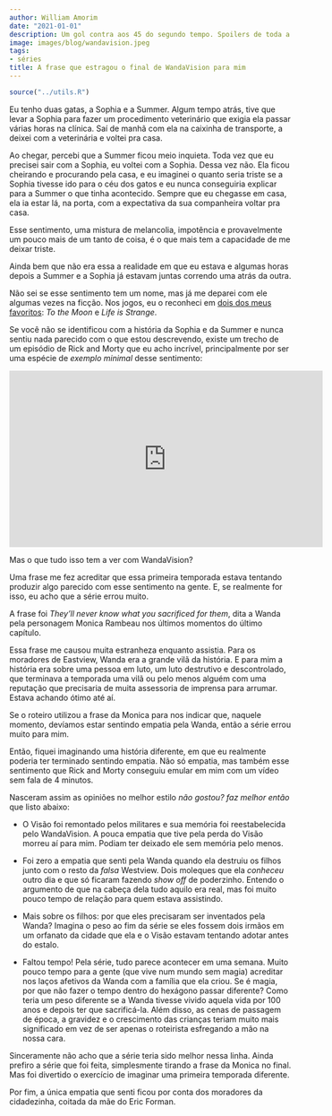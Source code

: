 ```yaml
---
author: William Amorim
date: "2021-01-01"
description: Um gol contra aos 45 do segundo tempo. Spoilers de toda a primeira temporada.
image: images/blog/wandavision.jpeg
tags:
- séries
title: A frase que estragou o final de WandaVision para mim
---
```


```r
source("../utils.R")
```

Eu tenho duas gatas, a Sophia e a Summer. Algum tempo atrás, tive que levar a Sophia para fazer um procedimento veterinário que exigia ela passar várias horas na clínica. Saí de manhã com ela na caixinha de transporte, a deixei com a veterinária e voltei pra casa.

Ao chegar, percebi que a Summer ficou meio inquieta. Toda vez que eu precisei sair com a Sophia, eu voltei com a Sophia. Dessa vez não. Ela ficou cheirando e procurando pela casa, e eu imaginei o quanto seria triste se a Sophia tivesse ido para o céu dos gatos e eu nunca conseguiria explicar para a Summer o que tinha acontecido. Sempre que eu chegasse em casa, ela ia estar lá, na porta, com a expectativa da sua companheira voltar pra casa.

Esse sentimento, uma mistura de melancolia, impotência e provavelmente um pouco mais de um tanto de coisa, é o que mais tem a capacidade de me deixar triste. 

Ainda bem que não era essa a realidade em que eu estava e algumas horas depois a Summer e a Sophia já estavam juntas correndo uma atrás da outra.

Não sei se esse sentimento tem um nome, mas já me deparei com ele algumas vezes na ficção. Nos jogos, eu o reconheci em [dois dos meus favoritos](https://wamorim.com/blog/2021-01-01-meu-top-10-jogos/): *To the Moon* e *Life is Strange*.

Se você não se identificou com a história da Sophia e da Summer e nunca sentiu nada parecido com o que estou descrevendo, existe um trecho de um episódio de Rick and Morty que eu acho incrível, principalmente por ser uma espécie de *exemplo minimal* desse sentimento:

<iframe width="560" height="315" src="https://www.youtube.com/embed/K8DaX0FFthc" frameborder="0" allow="accelerometer; autoplay; clipboard-write; encrypted-media; gyroscope; picture-in-picture" allowfullscreen></iframe>

Mas o que tudo isso tem a ver com WandaVision?

Uma frase me fez acreditar que essa primeira temporada estava tentando produzir algo parecido com esse sentimento na gente. E, se realmente for isso, eu acho que a série errou muito.

A frase foi *They'll never know what you sacrificed for them*, dita a Wanda pela personagem Monica Rambeau nos últimos momentos do último capítulo. 

Essa frase me causou muita estranheza enquanto assistia. Para os moradores de Eastview, Wanda era a grande vilã da história. E para mim a história era sobre uma pessoa em luto, um luto destrutivo e descontrolado, que terminava a temporada uma vilã ou pelo menos alguém com uma reputação que precisaria de muita assessoria de imprensa para arrumar. Estava achando ótimo até aí.

Se o roteiro utilizou a frase da Monica para nos indicar que, naquele momento, devíamos estar sentindo empatia pela Wanda, então a série errou muito para mim.

Então, fiquei imaginando uma história diferente, em que eu realmente poderia ter terminado sentindo empatia. Não só empatia, mas também esse sentimento que Rick and Morty conseguiu emular em mim com um vídeo sem fala de 4 minutos.

Nasceram assim as opiniões no melhor estilo *não gostou? faz melhor então* que listo abaixo:

- O Visão foi remontado pelos militares e sua memória foi reestabelecida pelo WandaVision. A pouca empatia que tive pela perda do Visão morreu aí para mim. Podiam ter deixado ele sem memória pelo menos.

- Foi zero a empatia que senti pela Wanda quando ela destruiu os filhos junto com o resto da *falsa* Westview. Dois moleques que ela *conheceu* outro dia e que só ficaram fazendo *show off* de poderzinho. Entendo o argumento de que na cabeça dela tudo aquilo era real, mas foi muito pouco tempo de relação para quem estava assistindo.

- Mais sobre os filhos: por que eles precisaram ser inventados pela Wanda? Imagina o peso ao fim da série se eles fossem dois irmãos em um orfanato da cidade que ela e o Visão estavam tentando adotar antes do estalo. 

- Faltou tempo! Pela série, tudo parece acontecer em uma semana. Muito pouco tempo para a gente (que vive num mundo sem magia) acreditar nos laços afetivos da Wanda com a família que ela criou. Se é magia, por que não fazer o tempo dentro do hexágono passar diferente? Como teria um peso diferente se a Wanda tivesse vivido aquela vida por 100 anos e depois ter que sacrificá-la. Além disso, as cenas de passagem de época, a gravidez e o crescimento das crianças teriam muito mais significado em vez de ser apenas o roteirista esfregando a mão na nossa cara.

Sinceramente não acho que a série teria sido melhor nessa linha. Ainda prefiro a série que foi feita, simplesmente tirando a frase da Monica no final. Mas foi divertido o exercício de imaginar uma primeira temporada diferente.

Por fim, a única empatia que senti ficou por conta dos moradores da cidadezinha, coitada da mãe do Eric Forman.








